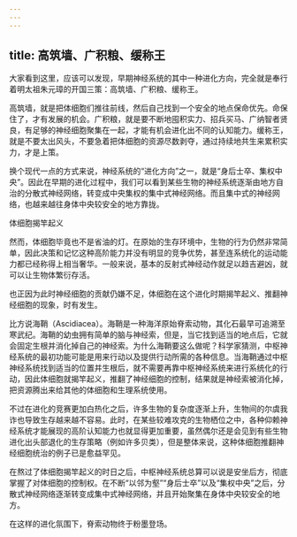 ```yaml
---
---
---
```

title: 高筑墙、广积粮、缓称王
---




大家看到这里，应该可以发现，早期神经系统的其中一种进化方向，完全就是奉行着明太祖朱元璋的开国三策：高筑墙、广积粮、缓称王。

高筑墙，就是把体细胞们推往前线，然后自己找到一个安全的地点保命优先。命保住了，才有发展的机会。广积粮，就是要不断地囤积实力、招兵买马、广纳智者贤良，有足够的神经细胞聚集在一起，才能有机会进化出不同的认知能力。缓称王，就是不要太出风头，不要急着把体细胞的资源尽数剥夺，通过持续地共生来累积实力，才是上策。

换个现代一点的方式来说，神经系统的“进化方向”之一，就是“身后士卒、集权中央”。因此在早期的进化过程中，我们可以看到某些生物的神经系统逐渐由地方自治的分散式神经网络，转变成中央集权的集中式神经网络。而且集中式的神经网络，也越来越往身体中央较安全的地方靠拢。

体细胞揭竿起义

然而，体细胞毕竟也不是省油的灯。在原始的生存环境中，生物的行为仍然非常简单，因此决策和记忆这种高阶能力并没有明显的竞争优势，甚至连系统化的运动能力都已经称得上相当奢华。一般来说，基本的反射式神经动作就足以趋吉避凶，就可以让生物体繁衍存活。

也正因为此时神经细胞的贡献仍嫌不足，体细胞在这个进化时期揭竿起义、推翻神经细胞的现象，时有发生。

比方说海鞘（Ascidiacea）。海鞘是一种海洋原始脊索动物，其化石最早可追溯至寒武纪。海鞘的幼虫拥有简单的脑与神经索，但是，当它找到适当的地点后，它就会固定生根并消化掉自己的神经索。为什么海鞘要这么做呢？科学家猜测，中枢神经系统的最初功能可能是用来行动以及提供行动所需的各种信息。当海鞘通过中枢神经系统找到适当的位置并生根后，就不需要再靠中枢神经系统来进行系统化的行动，因此体细胞就揭竿起义，推翻了神经细胞的控制，结果就是神经索被消化掉，把资源腾出来给其他的体细胞和生理系统使用。

不过在进化的竞赛更加白热化之后，许多生物的复杂度逐渐上升，生物间的尔虞我诈也导致生存越来越不容易。此时，在某些较难攻克的生物栖位之中，各种仰赖神经系统才能展现的高阶认知能力也就显得更加重要，虽然偶尔还是会见到有些生物进化出头部退化的生存策略（例如许多贝类），但是整体来说，这种体细胞推翻神经细胞统治的例子已是愈益罕见。

在熬过了体细胞揭竿起义的时日之后，中枢神经系统总算可以说是安坐后方，彻底掌握了对体细胞的控制权。在不断“以邻为壑”“身后士卒”以及“集权中央”之后，分散式神经网络逐渐转变成集中式神经网络，并且开始聚集在身体中央较安全的地方。

在这样的进化氛围下，脊索动物终于粉墨登场。